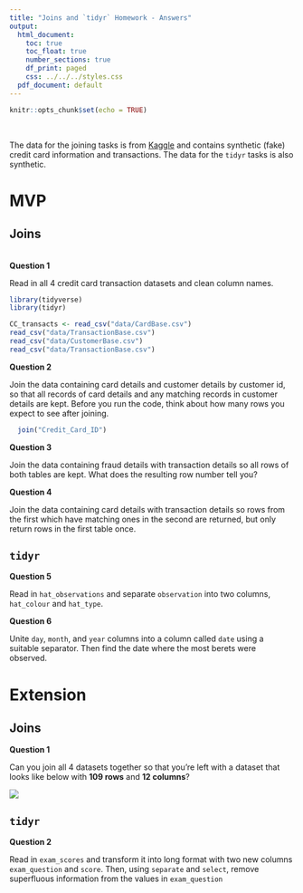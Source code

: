 ```yaml
---
title: "Joins and `tidyr` Homework - Answers"
output:
  html_document:
    toc: true
    toc_float: true
    number_sections: true
    df_print: paged
    css: ../../../styles.css
  pdf_document: default
---
```


```r
knitr::opts_chunk$set(echo = TRUE)
```

<br>

The data for the joining tasks is from [Kaggle](https://www.kaggle.com/ananta/credit-card-data) and contains synthetic (fake) credit card information and transactions. The data for the `tidyr` tasks is also synthetic.

# MVP

## Joins

<br>
**Question 1**

Read in all 4 credit card transaction datasets and clean column names.
```r
library(tidyverse)
library(tidyr)
```


```r
CC_transacts <- read_csv("data/CardBase.csv")
read_csv("data/TransactionBase.csv")
read_csv("data/CustomerBase.csv")
read_csv("data/TransactionBase.csv")
```


**Question 2**

Join the data containing card details and customer details by customer id, so that all records of card details and any matching records in customer details are kept. Before you run the code, think about how many rows you expect to see after joining.
```r
  join("Credit_Card_ID")
```



**Question 3**

Join the data containing fraud details with transaction details so all rows of both tables are kept. What does the resulting row number tell you?

**Question 4**

Join the data containing card details with transaction details so rows from the first which have matching ones in the second are returned, but only return rows in the first table once.

## `tidyr`

**Question 5**

Read in `hat_observations` and separate `observation` into two columns, `hat_colour` and `hat_type`.


**Question 6**

Unite `day`, `month`, and `year` columns into a column called `date` using a suitable separator. Then find the date where the most berets were observed.



# Extension

## Joins

**Question 1**

Can you join all 4 datasets together so that you're left with a dataset that looks like below with **109 rows** and **12 columns**?

![](images/all_joined.png)

## `tidyr`

**Question 2**

Read in `exam_scores` and transform it into long format with two new columns `exam_question` and `score`. Then, using `separate` and `select`, remove superfluous information from the values in `exam_question`